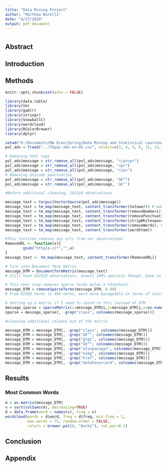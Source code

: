 ```yaml
---
title: "Data Mining Project"
author: "Matthew Borelli"
date: "4/27/2020"
output: pdf_document
---
```


#

## Abstract

## Introduction

## Methods

```r
knitr::opts_chunk$set(echo = FALSE)

library(data.table)
library(tm)
library(gamlr)
library(stringr)
library(SnowballC)
library(wordcloud)
library(RColorBrewer)
library(dplyr)

setwd("D:/Documents/MA Econ/Spring/Data Mining and Statistical Learning/ECO395M-Project")
pol_ads = fread("../fbpac-ads-en-US.csv", select=c(3, 4, 5, 6, 12, 13, 22, 24))
```

```r
# Removing html tags
pol_ads$message = str_remove_all(pol_ads$message, "</p><p>")
pol_ads$message = str_remove_all(pol_ads$message, "<p>")
pol_ads$message = str_remove_all(pol_ads$message, "</p>")
# Removing Unicode punctuation
pol_ads$message = str_remove_all(pol_ads$message, "â€™")
pol_ads$message = str_remove_all(pol_ads$message, 'â€"')
```
```r
#Before additional cleaning, 162324 observations

message_text = Corpus(VectorSource(pol_ads$message))
message_text = tm_map(message_text, content_transformer(tolower)) # make everything lowercase
message_text = tm_map(message_text, content_transformer(removeNumbers)) # remove numbers
message_text = tm_map(message_text, content_transformer(removePunctuation)) # remove punctuation
message_text = tm_map(message_text, content_transformer(stripWhitespace)) # remove excess white-space
message_text = tm_map(message_text, content_transformer(removeWords), stopwords("en"))
message_text = tm_map(message_text, content_transformer(wordStem))

#This function removes any urls from our observations
RemoveURL <- function(x){
        gsub("http[a-z]*","",x)
}
message_text <- tm_map(message_text, content_transformer(RemoveURL))

# Turn into Document Term Matrix
message_DTM = DocumentTermMatrix(message_text) 
# Still have 162324 observations, almost 100% sparsity though, have to trim this down

# This next step removes sparse terms below a threshold.
message_DTM = removeSparseTerms(message_DTM, 0.99)
# From 92383 terms to 494 terms, much more manageable in terms of storage

# Setting up a matrix if I need to cbind to this instead of DTM
message_sparse = sparseMatrix(i=message_DTM$i,j=message_DTM$j,x=as.numeric(message_DTM$v>0), dims=dim(message_DTM),dimnames=dimnames(message_DTM))
sparse = message_sparse[, -grep("class", colnames(message_sparse))]

#cleaning additional columns out of the matrix

message_DTM = message_DTM[, -grep("class", colnames(message_DTM))]
message_DTM = message_DTM[, -grep("â€”", colnames(message_DTM))]
message_DTM = message_DTM[, -grep("gtgt", colnames(message_DTM))]
message_DTM = message_DTM[, -grep("â€“", colnames(message_DTM))]
message_DTM = message_DTM[, -grep("afzspanspan", colnames(message_DTM))]
message_DTM = message_DTM[, -grep("eimg", colnames(message_DTM))]
message_DTM = message_DTM[, -grep("href", colnames(message_DTM))]
message_DTM = message_DTM[, -grep("datahovercard", colnames(message_DTM))]
```

## Results

### Most Common Words
```r
m = as.matrix(message_DTM)
v = sort(colSums(m), decreasing=TRUE)
d = data.frame(word = names(v), freq = v)
wordcloud(words = d$word, freq = d$freq, min.freq = 1,
          max.words = 75, random.order = FALSE, 
          colors = brewer.pal(8, "Dark2"), rot.per=0.2)
```

## Conclusion

## Appendix
